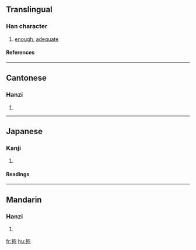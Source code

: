 {{see|够}}

==Translingual==
===Han character===
{{Han char|rn=36|rad=夕|as=08|sn=11|four=2722<sub>0</sub>|canj=弓弓心口 (NNPR)}}
# [[enough]], [[adequate]]
====References====
{{Han ref|kx=0247.100|dkj=05777|dj=0491.120|hdz=20864.050|uh=5920|ud=22816|bh=B0F7|bd=45303}}
----
==Cantonese==
===Hanzi===
{{yue-hanzi|jyut=|y=gau3}}
# {{defn|Cantonese}}
----
==Japanese==
===Kanji===
{{ja-kanji|grade=|rs=夕08}}
# {{defn|Japanese}} 
====Readings====
{{ja-readings|on=[[こう]] (kō), [[く]] (ku)|kun=[[あつまる]] (atsumaru), [[おおい]] (ooi)}}
----
==Mandarin==
===Hanzi===
{{cmn-hanzi|sim=够|pin=[[gòu]] ([[gou4]])|wg=kou<sup>4</sup>}}
# {{defn|Mandarin}}

[[fr:夠]]
[[hu:夠]]